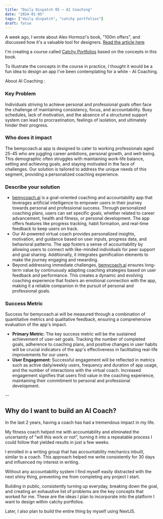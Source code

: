 ```yaml
---
title: "Daily Dispatch 05 – AI Coaching"
date: "2024-01-05"
tags: ["daily dispatch", "catchy portfolios"]
draft: false
---
```


A week ago, I wrote about Alex Hormozi's book, "100m offers", and discussed how it's a valuable tool for designers. [Read the article here](/alex-hormozi-100m-offers-to-solve-design-problems)

I'm creating a course called [Catchy Portfolios](https://designedbyaswin.gumroad.com/l/kickass-portfolio) based on the concepts in this book.

To illustrate the concepts in the course in practice, I thought it would be a fun idea to design an app I've been contemplating for a while - AI Coaching.

About AI Coaching : 

### Key Problem
Individuals striving to achieve personal and professional goals often face the challenge of maintaining consistency, focus, and accountability. Busy schedules, lack of motivation, and the absence of a structured support system can lead to procrastination, feelings of isolation, and ultimately hinder their progress.

### Who does it impact
The bemycoach.ai app is designed to cater to working professionals aged 25-45 who are juggling career ambitions, personal growth, and well-being. This demographic often struggles with maintaining work-life balance, setting and achieving goals, and staying motivated in the face of challenges. Our solution is tailored to address the unique needs of this segment, providing a personalized coaching experience.

### Describe your solution
- [bemycoach.ai](http://bemycoach.ai/) is a goal-oriented coaching and accountability app that leverages artificial intelligence to empower users in their journey towards personal and professional success. Through personalized coaching plans, users can set specific goals, whether related to career advancement, health and fitness, or personal development. The app offers features like progress tracking, habit formation, and real-time feedback to keep users on track.
- Our AI-powered virtual coach provides personalized insights, motivation, and guidance based on user inputs, progress data, and behavioral patterns. The app fosters a sense of accountability by allowing users to connect with like-minded individuals for peer support and goal sharing. Additionally, it integrates gamification elements to make the journey engaging and rewarding.
- Beyond addressing immediate challenges, [bemycoach.ai](http://bemycoach.ai/) ensures long-term value by continuously adapting coaching strategies based on user feedback and performance. This creates a dynamic and evolving coaching experience that fosters an emotional connection with the app, making it a reliable companion in the pursuit of personal and professional goals.

### Success Metric
Success for bemycoach.ai will be measured through a combination of quantitative metrics and qualitative feedback, ensuring a comprehensive evaluation of the app's impact.

- **Primary Metric:**
The key success metric will be the sustained achievement of user-set goals. Tracking the number of completed goals, adherence to coaching plans, and positive changes in user habits will be crucial indicators of the app's effectiveness in facilitating real-life improvements for our users.
- **User Engagement:**
Successful engagement will be reflected in metrics such as active daily/weekly users, frequency and duration of app usage, and the number of interactions with the virtual coach. Increased engagement signifies that users find value in the coaching experience, maintaining their commitment to personal and professional development. 


--

## Why do I want to build an AI Coach? 

In the last 2 years, having a coach has had a tremendous impact in my life. 

My fitness coach helped me with accountability and eliminated the uncertainty of "will this work or not", turning it into a repeatable process I could follow that yielded results in just a few weeks. 

I enrolled in a writing group that has accountability mechanics inbuilt, similar to a coach. This approach helped me write consistently for 30 days and influenced my interest in writing.

Without any accountability system I find myself easily distracted with the next shiny thing, preventing me from completing any project I start.  

Building in public, consistently turning up everyday, breaking down the goal, and creating an exhaustive list of problems are the key concepts that worked for me. These are the ideas I plan to incorporate into the platform I want to design within catchy portfolios. 

Later, I also plan to build the entire thing by myself using NextJS.